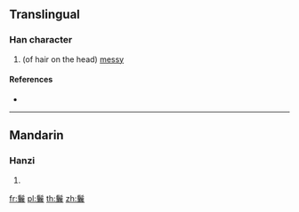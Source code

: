 {{character info/new}}
==Translingual==

===Han character===
{{Han char|rn=190|rad=髟|as=17|sn=27|four=72732|canj=SHYRV}}

# (of hair on the head) [[messy]]

====References====
* {{Han ref|kx=1457.230|dkj=45624|dj=1989.090|hdz=74538.120|uh=9B24|ud=39716|bh=F9B6|bd=63926}}

----

==Mandarin==

===Hanzi===
{{cmn-hanzi|pin=[[ráng]] ([[rang2]])|wg=jang<sup>2</sup>}}

# {{defn|lang=cmn|sort=髟17}}

[[fr:鬤]]
[[pl:鬤]]
[[th:鬤]]
[[zh:鬤]]